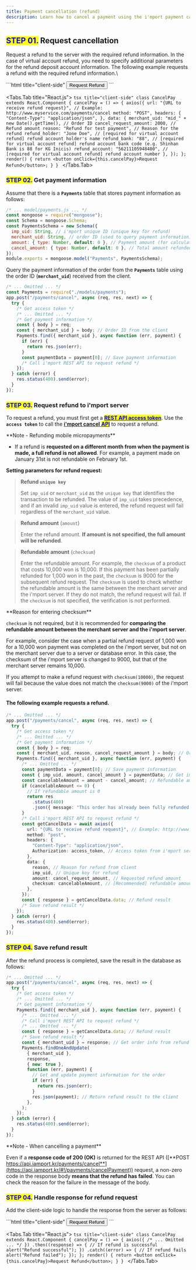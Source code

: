```yaml
---
title: Payment cancellation (refund)
description: Learn how to cancel a payment using the i'mport payment cancel API.
---
```



## <mark style="color:blue;">**STEP 01.**</mark> Request cancellation

Request a refund to the server with the required refund information. In the case of virtual account
refund, you need to specify additional parameters for the refund deposit account information. The
following example requests a refund with the required refund information.\\

<Tabs>
  <Tabs.Tab title="HTML">
    ```html title="client-side"
    <button onclick="cancelPay()">Request Refund</button>
    <script
      src="https://code.jquery.com/jquery-3.3.1.min.js"
      integrity="sha256-FgpCb/KJQlLNfOu91ta32o/NMZxltwRo8QtmkMRdAu8="
      crossorigin="anonymous"
    ></script>
    <!-- jQuery CDN --->
    <script>
      function cancelPay() {
        jQuery.ajax({
          "url": "{URL to receive refund request}", // Example: http://www.myservice.com/payments/cancel
          "type": "POST",
          "contentType": "application/json",
          "data": JSON.stringify({
            "merchant_uid": "{Order ID}", // Example: ORD20180131-0000011
                "cancel_request_amount": 2000, // Refund amount
                "reason": "Testing payment refund" // Reason for the refund
                "refund_holder": "Jone Doe", // [required for virtual account refund] refund account holder's name
                "refund_bank": "88" // [required for virtual account refund] refund account bank code (e.g. Shinhan Bank is 88 for KG Inicis)
                "refund_account": "56211105948400" // [required for virtual account refund] refund account number
          }),
          "dataType": "json"
        });
      }
    </script>
    ```
  </Tabs.Tab>

  <Tabs.Tab title="React.js">
    ```tsx title="client-side"
    class CancelPay extends React.Component {
      cancelPay = () => {
        axios({
          url: "{URL to receive refund request}", // Example: http://www.myservice.com/payments/cancel
          method: "POST",
          headers: {
            "Content-Type": "application/json",
          },
          data: {
            merchant_uid: "mid_" + new Date().getTime(), // Order ID
            cancel_request_amount: 2000, // Refund amount
            reason: "Refund for test payment", // Reason for the refund
            refund_holder: "Jone Doe", // [required for virtual account refund] refund account holder's name
            refund_bank: "88", // [required for virtual account refund] refund account bank code (e.g. Shinhan Bank is 88 for KG Inicis)
            refund_account: "56211105948400", // [required for virtual account refund] refund account number
          },
        });
      };
      render() {
        return <button onClick={this.cancelPay}>Request Refund</button>;
      }
    }
    ```
  </Tabs.Tab>
</Tabs>

### <mark style="color:blue;">**STEP 02.**</mark> Get payment information

Assume that there is a **`Payments`** table that stores payment information as follows:

```js title="server-side"
/* ... model/payments.js ... */
const mongoose = require("mongoose");
const Schema = mongoose.Schema;
const PaymentsSchema = new Schema({
  imp_uid: String, // i'mport unique ID (unique key for refund)
  merchant_uid: String, // order ID (used to query payment information)
  amount: { type: Number, default: 0 }, // Payment amount (for calculating refundable amount)
  cancel_amount: { type: Number, default: 0 }, // Total amount refunded (for calculating refundable amount)
});
module.exports = mongoose.model("Payments", PaymentsSchema);
```

Query the payment information of the order from the **`Payments`** table using the order ID (**`merchant_uid`**) received from the client.

```js title="server-side"
/* ... Omitted ... */
const Payments = require("./models/payments");
app.post("/payments/cancel", async (req, res, next) => {
  try {
    /* Get access token */
    /* ... Omitted ... */
    /* Get payment information */
    const { body } = req;
    const { merchant_uid } = body; // Order ID from the client
    Payments.find({ merchant_uid }, async function (err, payment) {
      if (err) {
        return res.json(err);
      }
      const paymentData = payment[0]; // Save payment information
      /* Call i'mport REST API to request refund */
    });
  } catch (error) {
    res.status(400).send(error);
  }
});
```

### <mark style="color:blue;">**STEP 03.**</mark> Request refund to i'mport server

To request a refund, you must first get a [<mark style="color:blue;">**REST API access token**</mark>](../../api/rest-api-access-token). Use the **`access token`** to call the [**i'mport cancel** <mark style="color:blue;">**API**</mark>](../../api/payment-api/cancel-payment-api) to request a refund.

<Hint style="info">
  **Note - Refunding mobile micropayments**

  - If a refund is **requested on a different month from when the payment is made, a full refund is not allowed**. For example, a payment made on January 31st is not refundable on February 1st.
</Hint>

**Setting parameters for refund request:**

> **Refund `unique key`**
>
> Set `imp_uid` or `merchant_uid` as the `unique key` that identifies the transaction to be
> refunded. The value of `imp_uid` takes precedence, and if an invalid `imp_uid` value is entered,
> the refund request will fail regardless of the `merchant_uid` value.

> **Refund amount** (`amount`)
>
> Enter the refund amount. **If amount is not specified, the full amount will be refunded**.

> **Refundable amount** (`checksum`)
>
> Enter the refundable amount. For example, the `checksum` of a product that costs 10,000 won is
> 10,000. If this payment has been partially refunded for 1,000 won in the past, the `checksum` is
> 9000 for the subsequent refund request. The `checksum` is used to check whether the refundable
> amount is the same between the merchant server and the i'mport server. If they do not match, the
> refund request will fail. If the `checksum` is not specified, the verification is not performed.

<Hint style="warning">
  **Reason for entering checksum**

  `checksum` is not required, but it is recommended for **comparing the refundable amount between the merchant server and the i'mport server**.

  For example, consider the case when a partial refund request of 1,000 won for a 10,000 won payment was completed on the i'mport server, but not on the merchant server due to a server or database error. In this case, the checksum of the i'mport server is changed to 9000, but that of the merchant server remains 10,000.

  If you attempt to make a refund request with `checksum(10000)`, the request will fail because the value does not match the `checksum(9000)` of the i'mport server.
</Hint>

#### The following example requests a refund.

```ts title="Node.js"
/* ... Omitted ... */
app.post("/payments/cancel", async (req, res, next) => {
  try {
    /* Get access token */
    /* ... Omitted ... */
    /* Get payment information */
    const { body } = req;
    const { merchant_uid, reason, cancel_request_amount } = body; // Order ID from the client, reason for refund, refund amount
    Payments.find({ merchant_uid }, async function (err, payment) {
      /* ... Omitted ... */
      const paymentData = payment[0]; // Save payment information
      const { imp_uid, amount, cancel_amount } = paymentData; // Get imp_uid, amount(paid amount), cancel_amount(total refund amount) from payment information
      const cancelableAmount = amount - cancel_amount; // Refundable amount (= paid amount - total refund amount)
      if (cancelableAmount <= 0) {
        // If refundable amount is 0
        return res
          .status(400)
          .json({ message: "This order has already been fully refunded." });
      }
      /* Call i'mport REST API to request refund */
      const getCancelData = await axios({
        url: "{URL to receive refund request}", // Example: http://www.myservice.com/payments/cancel
        method: "post",
        headers: {
          "Content-Type": "application/json",
          Authorization: access_token, // Access token from i'mport server
        },
        data: {
          reason, // Reason for refund from client
          imp_uid, // Unique key for refund
          amount: cancel_request_amount, // Requested refund amount
          checksum: cancelableAmount, // [Recommended] refundable amount
        },
      });
      const { response } = getCancelData.data; // Refund result
      /* Save refund result */
    });
  } catch (error) {
    res.status(400).send(error);
  }
});
```

### <mark style="color:blue;">**STEP 04.**</mark> Save refund result

After the refund process is completed, save the result in the database as follows:

```ts title="Node.js"
/* ... Omitted ... */
app.post("/payments/cancel", async (req, res, next) => {
  try {
    /* Get access token */
    /* ... Omitted ... */
    /* Get payment information */
    Payments.find({ merchant_uid }, async function (err, payment) {
      /* ... Omitted ... */
      /* Call i'mport REST API to request refund */
      /* ... Omitted ... */
      const { response } = getCancelData.data; // Refund result
      /* Save refund result */
      const { merchant_uid } = response; // Get order info from refund response
      Payments.findOneAndUpdate(
        { merchant_uid },
        response,
        { new: true },
        function (err, payment) {
          // Get and update payment information for the order
          if (err) {
            return res.json(err);
          }
          res.json(payment); // Return refund result to the client
        },
      );
    });
  } catch (error) {
    res.status(400).send(error);
  }
});
```

<Hint style="warning">
  **Note - When cancelling a payment**

  Even if a **response code of 200 (OK)** is returned for the REST API ([**POST https://api.iamport.kr/payments/cancel**](https://api.iamport.kr/#!/payments/cancelPayment)) request, a non-zero code in the response body **means that the refund has failed**. You can check the reason for the failure in the message of the body.
</Hint>

### <mark style="color:blue;">**STEP 04.**</mark> Handle response for refund request

Add the client-side logic to handle the response from the server as follows:

<Tabs>
  <Tabs.Tab title="HTML">
    ```html title="client-side"
    <button onclick="cancelPay()">Request Refund</button>
    <script
      src="https://code.jquery.com/jquery-3.3.1.min.js"
      integrity="sha256-FgpCb/KJQlLNfOu91ta32o/NMZxltwRo8QtmkMRdAu8="
      crossorigin="anonymous"
    ></script>
    <!-- jQuery CDN --->
    <script>
      function cancelPay() {
        jQuery
          .ajax({
            /* ... Omitted ... */
          })
          .done(function (result) {
            // If refund is successful
            alert("Refund successful");
          })
          .fail(function (error) {
            // If refund fails
            alert("Refund failed");
          });
      }
    </script>
    ```
  </Tabs.Tab>

  <Tabs.Tab title="React.js">
    ```tsx title="client-side"
    class CancelPay extends React.Component {
      cancelPay = () => {
        axios({
          /* ... Omitted ... */
        })
          .then((response) => {
            // If refund is successful
            alert("Refund successful");
          })
          .catch((error) => {
            // If refund fails
            alert("Refund failed");
          });
      };
      render() {
        return <button onClick={this.cancelPay}>Request Refund</button>;
      }
    }
    ```
  </Tabs.Tab>
</Tabs>
